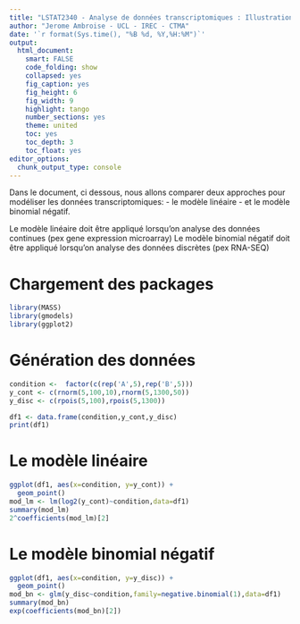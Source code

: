 ```yaml
---
title: "LSTAT2340 - Analyse de données transcriptomiques : Illustration d'un modèle linéaire et d'un modèe binomial negatif"
author: "Jerome Ambroise - UCL - IREC - CTMA"
date: '`r format(Sys.time(), "%B %d, %Y,%H:%M")`'
output: 
  html_document:
    smart: FALSE
    code_folding: show
    collapsed: yes
    fig_caption: yes
    fig_height: 6
    fig_width: 9
    highlight: tango
    number_sections: yes
    theme: united
    toc: yes
    toc_depth: 3
    toc_float: yes
editor_options: 
  chunk_output_type: console
---
```



Dans le document, ci dessous, nous allons comparer deux approches pour modéliser les données transcriptomiques:
- le modèle linéaire 
- et le modèle binomial négatif.

Le modèle linéaire doit être appliqué lorsqu'on analyse des données continues (pex gene expression microarray)
Le modèle binomial négatif doit être appliqué lorsqu'on analyse des données discrètes (pex RNA-SEQ)

# Chargement des packages

```r
library(MASS)
library(gmodels)
library(ggplot2)
```

# Génération des données

```r
condition <-  factor(c(rep('A',5),rep('B',5)))
y_cont <- c(rnorm(5,100,10),rnorm(5,1300,50))
y_disc <- c(rpois(5,100),rpois(5,1300))

df1 <- data.frame(condition,y_cont,y_disc)
print(df1)
```

# Le modèle linéaire

```r
ggplot(df1, aes(x=condition, y=y_cont)) + 
  geom_point()
mod_lm <- lm(log2(y_cont)~condition,data=df1)
summary(mod_lm)
2^coefficients(mod_lm)[2]
```

# Le modèle binomial négatif


```r
ggplot(df1, aes(x=condition, y=y_disc)) + 
  geom_point()
mod_bn <- glm(y_disc~condition,family=negative.binomial(1),data=df1)
summary(mod_bn)
exp(coefficients(mod_bn)[2])
```


